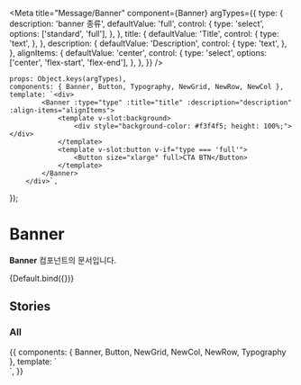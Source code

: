 
<Meta
	title="Message/Banner"
	component={Banner}
	argTypes={{
		type: {
			description: 'banner 종류',
			defaultValue: 'full',
			control: {
				type: 'select',
				options: ['standard', 'full'],
			},
		},
		title: {
			defaultValue: 'Title',
			control: {
				type: 'text',
			},
		},
		description: {
			defaultValue: 'Description',
			control: {
				type: 'text',
			},
		},
		alignItems: {
			defaultValue: 'center',
			control: {
				type: 'select',
				options: ['center', 'flex-start', 'flex-end'],
			},
		},
	}}
/>

	props: Object.keys(argTypes),
	components: { Banner, Button, Typography, NewGrid, NewRow, NewCol },
	template: `<div>
            <Banner :type="type" :title="title" :description="description" :align-items="alignItems">
                <template v-slot:background>
                    <div style="background-color: #f3f4f5; height: 100%;"></div>
                </template>
                <template v-slot:button v-if="type === 'full'">
                    <Button size="xlarge" full>CTA BTN</Button>
                </template>
            </Banner>
        </div>`,
});

# Banner

**Banner** 컴포넌트의 문서입니다.

<Story name="Default" height="100px">
	{Default.bind({})}
</Story>

<ArgsTable story="Default" />

## Stories

### All

<Canvas>
	<Story name="All" height="500px">
		{{
			components: { Banner, Button, NewGrid, NewCol, NewRow, Typography },
			template: `<div>
                <Banner type="standard" title="Title" description="Description">
                <template v-slot:background>
                    <div style="background-color: #f3f4f5; height: 100%;"></div>
                </template>
            </Banner>
						<Banner class="mt-40" type="full" title="Title" description="Description">
                <template v-slot:background>
                    <div style="background-color: #f3f4f5; height: 100%;"></div>
                </template>
            </Banner>
            <Banner class="mt-40" type="full" title="Title" description="Description">
                <template v-slot:background>
                    <div style="background-color: #f3f4f5; height: 100%;"></div>
                </template>
                <template v-slot:button>
                    <Button size="xlarge" full>CTA BTN</Button>
                </template>
            </Banner>
            </div>`,
		}}
	</Story>
</Canvas>
